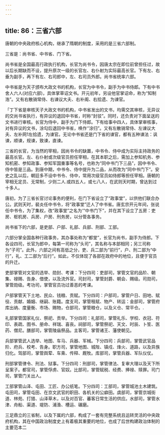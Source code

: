 ```yaml
---
---
---
```

title: 86：三省六部
---



唐朝的中央政府核心机构，继承了隋朝的制度，采用的是三省六部制。

三省是：尚书省、中书省、门下省。

尚书省是全国最高行政执行机构，长官为尚书令，因唐太宗在即位前曾担任过，故以后长期缺而不设，提升原次一级的长官左、右仆射为实际最高长官。下有左、右垂为副手，再下有左、右司郎中，左、右司员外郎。尚书省统率六部。

中书省是为天子颁布大政文书的机构，长官为中书令，副手为中书侍郎。下有中书舍人六人(对应六部)，具体掌草诏文书。开元初年，另设他官掌诏命，称为“知制浩”。又有右散骑常侍、右谏议大夫、右补阁、右拾遗、为谏官。

「丁下省是审核天子大政文书的机构，中书省发出的文书，均需交其审核，无异议的交尚书省执行，有异议的退回中书省，时称“封驳”。同时，还负责对下面呈送的文书进行审核。长官为侍中，副手为门下侍郎。下有给事中四人，具体掌审核事，对有异议的文书，涂勾后退回中书省，唤作‘’涂归”。又有左散骑常侍、左谏议大夫、左补网1左拾遗，为谏官。无论中书省还是门下省的谏官，都有五种谏法：讽谏，顺谏，规谏，致谏，直谏。

三省的长官，为当然的宰相，因尚书令的缺置，中书令、侍中成为实际主持政务的最高长官。左、右仆射或次级官员担任宰相，在其本职之后，需加上参知机务、参知机密、参知政事、参知军国重事等名号，也称为“同中书门下三品”，因中书令、侍中皆是三品。到唐中期，中书令、侍中提升为二品，从而改为“同中书门下”。安史之乱以后，朝廷多不设中书令、侍中，常用次级官员如侍郎等担任宰相。唐朝的宰相无定员、无常制，少则二人.或四五人，或七八人，在武则天时期，曾达到过十多人。

唐初，为了三省长官讨论事务的便利，在门下省设立了“政事堂”，以供他们联合办公。武则天时，裴炎任中书令，将“政事堂”迁人了中书省。唐玄宗开元年间，张说任中书令，为了集权，改“政事堂”之名为‘“中书门下”，并在其下设立了五房：吏房、枢机房、兵房、户房、刑务房，以分管各事务。

尚书省下的六部，是吏部、户部、礼部、兵部、刑部、工部。

六部分掌全国各种行政事务，其办事处称为“都堂”，长官为尚书，副手为侍郎。下各设四司，长官为郎中，每第一司称为“头司”，其名称与本部相同；另三司称为“子司”。此外，六部之间有高低之分，吏、兵二部为“前行”，户、刑二部为“中行”，礼、工二部为“后行”。如此，不仅体现了各部在政府中的地位，且便于官员的升迁。

吏部掌管对文官的选举、勋封、考课：下分四司：吏部司，掌管文官的品阶、朝集、禄赐、告身、借使，以及流外官。司封司，掌管封爵、朝会、赐级。司勋司，掌管勋级。考功司，掌管官员功过善恶的考课。

户部掌管天下土地、民众、钱粮、贡赋。下分四司：户部司，掌管户日、田地、赋役、贡献、婚姻、继嗣、账籍。度支司，掌管租赋、物产、转运：金部司，掌管府库出纳、度量衡、市场、赐物，仓部司，掌管粮仓，以及义仓、常平仓。.

礼部掌管国家礼仪、祭祀、贡举。下分四司：礼部司，掌管礼乐、学校、衣冠、符印、表疏、图书、册命、祥瑞、喜丧。祠部司，掌管祭祀、天文、时辰、卜笙、医药、僧尼。膳部司，掌管陵庙祭品。主客司，掌管诸王、藩使朝见。

兵部掌管武人选举、地图、车马、兵器、军械。下分四司：兵部司，掌管武官品阶、府兵、校考、告身。职方司，掌管地图、城陛、镇戍、烽火、道路，以及异族归化。驾部司，掌管舆荤、车乘、传释、厩牧。库部司，掌管兵器、军队仪仗。

刑部掌管律令、刑法、狱事。下分四司：刑部司，掌管律法、复审大理以及天下所呈案子。都官司，掌管俘虏、官奴。比部司，掌管赋税、经费、捧禄、赎罪。司门司，掌管门关出人。

工部掌管山泽、屯田、工匠、办公纸笔。下分四司：工部司，掌管城池土木建筑。屯田司，掌管屯田、在京文武官的职田、各机关的公癖田。虞部司，掌管京城街道、林苑、打猎、山泽草木，以及对百官、蕃客日常生活的供应。水部司，掌管水津、舟船、渠道、堤防、浦渔、槽运、碾磨。

三足鼎立的三省制，以及下属的六部，构成了一套有完整系统且运转灵活的中央政府机构，其在中国政治制度史上有着极其重要的地位，也成了后世构建政治体制的主要范本二
